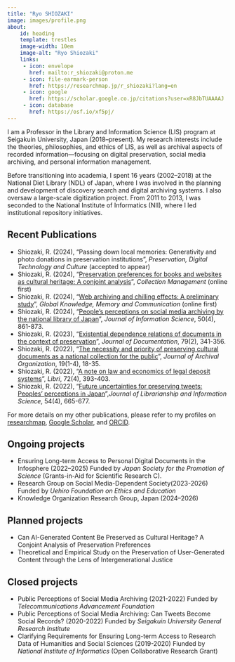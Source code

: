 ```yaml
---
title: "Ryo SHIOZAKI"
image: images/profile.png
about:
    id: heading
    template: trestles
    image-width: 10em
    image-alt: "Ryo Shiozaki"
    links:
     - icon: envelope
       href: mailto:r_shiozaki@proton.me
     - icon: file-earmark-person
       href: https://researchmap.jp/r_shiozaki?lang=en     
     - icon: google
       href: https://scholar.google.co.jp/citations?user=xR8JbTUAAAAJ
     - icon: database
       href: https://osf.io/xf5pj/
---
```


:::{#heading}

I am a Professor in the Library and Information Science (LIS) program at Seigakuin University, Japan (2018–present). My research interests include the theories, philosophies, and ethics of LIS, as well as archival aspects of recorded information—focusing on digital preservation, social media archiving, and personal information management.

Before transitioning into academia, I spent 16 years (2002–2018) at the National Diet Library (NDL) of Japan, where I was involved in the planning and development of discovery search and digital archiving systems. I also oversaw a large-scale digitization project. From 2011 to 2013, I was seconded to the National Institute of Informatics (NII), where I led institutional repository initiatives.

:::

## Recent Publications
* Shiozaki, R. (2024), "Passing down local memories: Generativity and photo donations in preservation institutions", *Preservation, Digital Technology and Culture* (accepted to appear)
* Shiozaki, R. (2024), "[Preservation preferences for books and websites as cultural heritage: A conjoint analysis](https://doi.org/10.1080/01462679.2024.2422600)", *Collection Management* (online first)
* Shiozaki, R. (2024), "[Web archiving and chilling effects: A preliminary study](https://doi.org/10.1108/gkmc-12-2023-0477)", *Global Knowledge, Memory and Communication* (online first)
* Shiozaki, R. (2024), "[People’s perceptions on social media archiving by the national library of Japan](https://doi.org/10.1177/01655515221108692)", *Journal of Information Science*, 50(4), 861-873.
* Shiozaki, R. (2023), "[Existential dependence relations of documents in the context of preservation](https://doi.org/10.1108/jd-02-2022-0050)", *Journal of Documentation*, 79(2), 341-356.
* Shiozaki, R. (2022), "[The necessity and priority of preserving cultural documents as a national collection for the public](https://doi.org/10.1080/15332748.2023.2240202)", *Journal of Archival Organization*, 19(1-4), 18-35.
* Shiozaki, R. (2022), "[A note on law and economics of legal deposit systems](https://doi.org/10.1515/libri-2021-0155)", *Libri*, 72(4), 393-403. 
* Shiozaki, R. (2022), "[Future uncertainties for preserving tweets: Peoples’ perceptions in Japan](https://doi.org/10.1177/09610006211037392)",*Journal of Librarianship and Information Science*, 54(4), 665-677.

For more details on my other publications, please refer to my profiles on [researchmap](https://researchmap.jp/r_shiozaki?lang=en), [Google Scholar](https://scholar.google.co.jp/citations?user=xR8JbTUAAAAJ), and [ORCID](https://orcid.org/0000-0003-1357-150X).

## Ongoing projects
* Ensuring Long-term Access to Personal Digital Documents in the Infosphere (2022–2025) Funded by *Japan Society for the Promotion of Science* (Grants-in-Aid for Scientific Research C).
* Research Group on Social Media-Dependent Society(2023-2026) Funded by *Uehiro Foundation on Ethics and Education*
* Knowledge Organization Research Group, Japan (2024–2026)

## Planned projects
* Can AI-Generated Content Be Preserved as Cultural Heritage? A Conjoint Analysis of Preservation Preferences
* Theoretical and Empirical Study on the Preservation of User-Generated Content through the Lens of Intergenerational Justice

## Closed projects
* Public Perceptions of Social Media Archiving (2021-2022) Funded by *Telecommunications Advancement Foundation*
* Public Perceptions of Social Media Archiving: Can Tweets Become Social Records? (2020-2022) Funded by *Seigakuin University General Research Institute*
* Clarifying Requirements for Ensuring Long-term Access to Research Data of Humanities and Social Sciences (2019-2020) Fiunded by *National Institute of Informatics* (Open Collaborative Research Grant)
